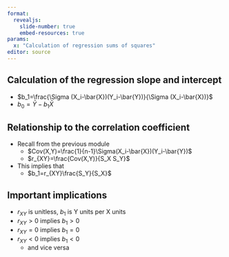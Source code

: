 ```yaml
---
format: 
  revealjs:
    slide-number: true
    embed-resources: true
params:
  x: "Calculation of regression sums of squares"
editor: source
---
```


## Calculation of the regression slope and intercept

-   $b_1=\frac{\Sigma (X_i-\bar{X})(Y_i-\bar{Y})}{\Sigma (X_i-\bar{X})}$
-   $b_0=\bar{Y}-b_1\bar{X}$

## Relationship to the correlation coefficient

-   Recall from the previous module
    -   $Cov(X,Y)=\frac{1}{n-1}\Sigma(X_i-\bar{X})(Y_i-\bar{Y})$
    -   $r_{XY}=\frac{Cov(X,Y)}{S_X S_Y}$
-   This implies that
    -   $b_1=r_{XY}\frac{S_Y}{S_X}$

## Important implications

-   $r_{XY}$ is unitless, $b_1$ is Y units per X units
-   $r_{XY}>0$ implies $b_1>0$
-   $r_{XY}=0$ implies $b_1=0$
-   $r_{XY}<0$ implies $b_1<0$
    -   and vice versa

